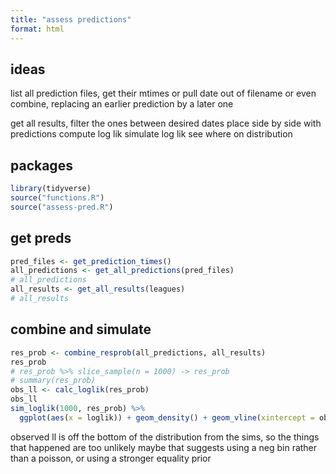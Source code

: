 ```yaml
---
title: "assess predictions"
format: html
---
```


## ideas

list all prediction files, get their mtimes or pull date out of filename
or even combine, replacing an earlier prediction by a later one

get all results, filter the ones between desired dates
place side by side with predictions
compute log lik
simulate log lik
see where on distribution


## packages

```r
library(tidyverse)
source("functions.R")
source("assess-pred.R")
```

## get preds

```r
pred_files <- get_prediction_times()
all_predictions <- get_all_predictions(pred_files)
# all_predictions
all_results <- get_all_results(leagues)
# all_results
```


## combine and simulate

```r
res_prob <- combine_resprob(all_predictions, all_results)
res_prob
# res_prob %>% slice_sample(n = 1000) -> res_prob
# summary(res_prob)
obs_ll <- calc_loglik(res_prob)
obs_ll
sim_loglik(1000, res_prob) %>% 
  ggplot(aes(x = loglik)) + geom_density() + geom_vline(xintercept = obs_ll)
```

observed ll is off the bottom of the distribution from the sims, so the things that happened are too unlikely
maybe that suggests using a neg bin rather than a poisson, or using a stronger equality prior


